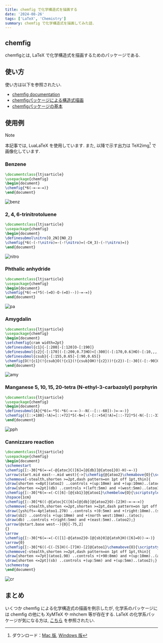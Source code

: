 ```yaml
---
title: chemfig で化学構造式を描画する
date: '2024-08-26'
tags: ['LaTeX', 'Chemistry']
summary: chemfig で化学構造式を描画してみた話.
---
```


## chemfig

chemfigとは, LaTeX で化学構造式を描画するためのパッケージである. 

## 使い方

使い方は以下を参照されたい. 

- [chemfig documentation](https://ftp.yz.yamagata-u.ac.jp/pub/CTAN/macros/generic/chemfig/chemfig-en.pdf)
- [chemfigパッケージによる構造式描画](https://doratex.hatenablog.jp/entry/20141212/1418393703)
- [chemfigパッケージの基本](https://www1.gifu-u.ac.jp/~fujilab/sphinx_html/chemfig/chemfig.html)

## 使用例

> [!NOTE]
> 本記事では, LuaLaTeX を使用しています.
> また, 以降で示す出力は TeX2img[^1] で画像化しています. 

### $\mathrm{Benzene}$

```latex
\documentclass{ltjsarticle}
\usepackage{chemfig}
\begin{document}
\chemfig{*6(-=-=-=)} 
\end{document}
```

![benz](/static/images/latex/benz.png)

### $\mathrm{2,4,6\text{-}trinitrotoluene}$

```latex
\documentclass{ltjsarticle}
\usepackage{chemfig}
\begin{document}
\definesubmol\nitro[O_2N]{NO_2}
\chemfig{*6(-(-!\nitro)=-(-!\nitro)=(-CH_3)-(-!\nitro)=)}
\end{document}
```

![nitro](/static/images/latex/trinitro.png)

### $\mathrm{Phthalic}$ $\mathrm{anhydride}$

```latex
\documentclass{ltjsarticle}
\usepackage{chemfig}
\begin{document}
\chemfig{*6(-=(*5(-(=O)-O-(=O)--))-=-=)}
\end{document}
```

![pa](/static/images/latex/pa.png)

### $\mathrm{Amygdalin}$

```latex
\documentclass{ltjsarticle}
\usepackage{chemfig}
\begin{document}
\setchemfig{cram width=2pt}
\definesubmol{c1}{-[:200]-[:120]O-[:190]}
\definesubmol{c2}{-[:170](-[:200,0.7]HO)<[:300](-[:170,0.6]HO)-[:10,,,,line width=2pt](-[:-40,0.6]OH)>[:-10]}
\definesubmol{csub}{-[:155,0.65]-[:90,0.65]}
\chemfig{O(!{c1}(!{csub}O(!{c1}(!{csub}OH)!{c2}))!{c2})-[:-30](-[:-90]CN)-[:30]*6(=-=-=-)}
\end{document}
```

![amy](/static/images/latex/amy.png)

### $\mathrm{Manganese}$ $\mathrm{5,10,15,20\text{-}tetra}$ $\mathrm{(N\text{-}ethyl\text{-}3\text{-}carbazolyl)}$ $\mathrm{porphyrin}$

```latex
\documentclass{ltjsarticle}
\usepackage{chemfig}
\begin{document}
\definesubmol{A}{*6(=-*5(-*6(-=-=-)--N(--[::-60])-)=-=-)}
\chemfig{([::+180]-!A)=[::+72]*5(-N=(-(-[::+54]!A)=[::-72]*5(-N(-[::-33,1.5,,,draw=none]Mn)-(=(-[::+72]!A)-[::-36]*5(=N-(=(-[::+54]!A)-[::-72]*5(-N-(-)=-=))-=-))-=-))-=-)}
\end{document}
```

![pph](/static/images/latex/pph.png)

### $\mathrm{Cannizzaro}$ $\mathrm{reaction}$

```latex
\documentclass{ltjsarticle}
\usepackage{chemfig}
\begin{document}
\schemestart
\chemfig{[:-30]*6(=-=(-@{atoc}C([6]=[@{db}]@{atoo1}O)-H)-=-)}
\arrow(start.mid east--.mid west){->[\chemfig{@{atoo2}\chemabove{O}{\scriptstyle\ominus}}H]}
\chemmove[-stealth,shorten >=2pt,dash pattern=on 1pt off 1pt,thin]{
\draw[shorten <=8pt](atoo2) ..controls +(up:10mm) and +(up:10mm)..(atoc);
\draw[shorten <=2pt](db) ..controls +(left:5mm) and +(west:5mm)..(atoo1);}
\chemfig{[:-30]*6(=-=(-C([6]-[@{sb1}]@{atoo1}\chembelow{O}{\scriptstyle\ominus})([2]-OH)-[@{sb2}]H)-=-)}
\hspace{1cm}
\chemfig{[:-30]*6((-@{atoc}C([6]=[@{db}]@{atoo2}O)-[2]H)-=-=-=)}
\chemmove[-stealth,shorten <=2pt,shorten >=2pt,dash pattern=on 1pt off 1pt,thin]{
\draw([yshift=-4pt]atoo1.270) ..controls +(0:5mm) and +(right:10mm)..(sb1);
\draw(sb2) ..controls +(up:10mm) and +(north west:10mm)..(atoc);
\draw(db) ..controls +(right:5mm) and +(east:5mm)..(atoo2);}
\arrow(@start.base west--){0}[-75,2]
{}
\arrow
\chemfig{[:-30]*6(=-=(-C([1]-@{atoo2}O-[@{sb}0]@{atoh}H)([6]=O))-=-)}
\arrow{0}
\chemfig{[:-30]*6((-C(-[5]H)(-[7]H)-[2]@{atoo1}\chemabove{O}{\scriptstyle\ominus})-=-=-=)}
\chemmove[-stealth,shorten >=2pt,dash pattern=on 1pt off 1pt,thin]{
\draw[shorten <=7pt](atoo1.90) ..controls +(+90:8mm) and +(up:10mm)..(atoh);
\draw[shorten <=2pt](sb) ..controls +(up:5mm) and +(up:5mm)..(atoo2);}
\schemestop
\end{document}
```

![cr](/static/images/latex/cr.png)

## まとめ

いくつか chemfig による化学構造式の描画を例示したが, 化学系のパッケージには chemfig の他にも XyMTeX や mhchem 等が存在する. 
LaTeX の化学系パッケージが気になる方は, [こちら](https://ctan.org/topic/chemistry) を参照されたい.

[^1]: ダウンロード：[Mac 版](https://tex2img.tech/), [Windows 版](https://www.ms.u-tokyo.ac.jp/~abenori/soft/#TEX2IMG)